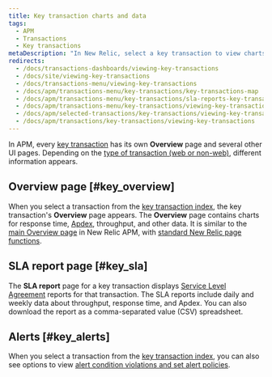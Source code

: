 ```yaml
---
title: Key transaction charts and data
tags:
  - APM
  - Transactions
  - Key transactions
metaDescription: "In New Relic, select a key transaction to view charts for response time, Apdex, and throughput, and other data details."
redirects:
  - /docs/transactions-dashboards/viewing-key-transactions
  - /docs/site/viewing-key-transactions
  - /docs/transactions-menu/viewing-key-transactions
  - /docs/apm/transactions-menu/key-transactions/key-transactions-map
  - /docs/apm/transactions-menu/key-transactions/sla-reports-key-transactions
  - /docs/apm/transactions-menu/key-transactions/viewing-key-transactions
  - /docs/apm/selected-transactions/key-transactions/viewing-key-transactions
  - /docs/apm/transactions/key-transactions/viewing-key-transactions
---
```


In APM, every [key transaction](/docs/apm/transactions/key-transactions/key-transactions-tracking-important-transactions-or-events) has its own **Overview** page and several other UI pages. Depending on the [type of transaction (web or non-web)](/docs/apm/transactions/intro-transactions/transactions-new-relic-apm), different information appears.

## Overview page [#key_overview]

When you select a transaction from the [key transaction index](/docs/apm/transactions/key-transactions/key-transactions-tracking-important-transactions-or-events#find), the key transaction's **Overview** page appears. The **Overview** page contains charts for response time, [Apdex](/docs/apm/new-relic-apm/apdex/apdex-measuring-user-satisfaction), throughput, and other data. It is similar to the [main Overview page](/docs/apm/applications-menu/monitoring/apm-overview-page) in New Relic APM, with [standard New Relic page functions](/docs/data-analysis/user-interface-functions/view-your-data/standard-page-functions).

## SLA report page [#key_sla]

The **SLA report** page for a key transaction displays [Service Level Agreement](/docs/apm/reports/service-level-agreements/apm-sla-reports-dashboard) reports for that transaction. The SLA reports include daily and weekly data about throughput, response time, and Apdex. You can also download the report as a comma-separated value (CSV) spreadsheet.

## Alerts [#key_alerts]

When you select a transaction from the [key transaction index](/docs/apm/transactions/key-transactions/key-transactions-tracking-important-transactions-or-events#find), you can also see options to view [alert condition violations and set alert policies](/docs/apm/transactions/key-transactions/view-key-transactions-alert-information).
